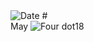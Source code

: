
<Image src="/title-imprint.png" height={50} width={50} alt="Date" className="title-imprint"/>
# <div id="date">May <Image className="four-dot" src="/four-dot.png" height={15} width={15} alt="Four dot" />18</div>

